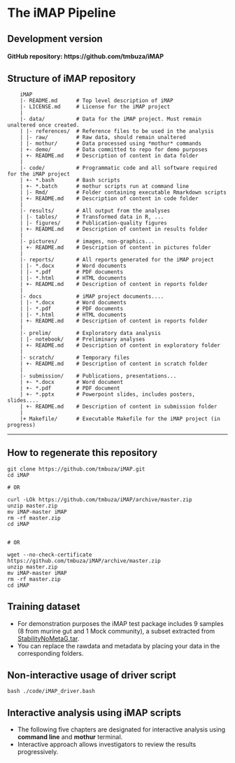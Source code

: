 # The iMAP Pipeline

## Development version
<h4>GitHub repository: https://github.com/tmbuza/iMAP</h4>

## Structure of iMAP repository
```{}
	iMAP
	|- README.md      # Top level description of iMAP
	|- LICENSE.md     # License for the iMAP project
	|
	|- data/          # Data for the iMAP project. Must remain unaltered once created.
	| |- references/  # Reference files to be used in the analysis
	| |- raw/         # Raw data, should remain unaltered
	| |- mothur/      # Data processed using *mothur* commands
	| +- demo/        # Data committed to repo for demo purposes
	| +- README.md    # Description of content in data folder
	|
	|- code/          # Programmatic code and all software required for the iMAP project
	| +- *.bash	      # Bash scripts
	| +- *.batch	  # mothur scripts run at command line
	| |- Rmd/         # Folder containing executable Rmarkdown scripts
	| +- README.md    # Description of content in code folder
	|
	|- results/       # All output from the analyses
	| |- tables/      # Transformed data in R, ...
	| |- figures/     # Publication-quality figures
	| +- README.md	  # Description of content in results folder
	|
	|- pictures/      # images, non-graphics...
	| +- README.md    # Description of content in pictures folder
	|
	|- reports/       # All reports generated for the iMAP project
	| |- *.docx       # Word documents
	| |- *.pdf        # PDF documents
	| |- *.html	      # HTML documents
	| +- README.md    # Description of content in reports folder
	|
	|- docs		      # iMAP project documents....
	| |- *.docx       # Word documents
	| |- *.pdf        # PDF documents
	| |- *.html	      # HTML documents
	| +- README.md    # Description of content in reports folder
	|
	|- prelim/        # Exploratory data analysis
	| |- notebook/    # Preliminary analyses
	| +- README.md    # Description of content in exploratory folder
	|
	|- scratch/	      # Temporary files
	| +- README.md    # Description of content in scratch folder
	|
	|- submission/	  # Publications, presentations...
	| +- *.docx    	  # Word document
	| +- *.pdf        # PDF document
	| +- *.pptx       # Powerpoint slides, includes posters, slides....
	| +- README.md    # Description of content in submission folder
	|
	|+ Makefile/      # Executable Makefile for the iMAP project (in progress)
```

<hr>

## How to regenerate this repository
```{}
git clone https://github.com/tmbuza/iMAP.git
cd iMAP

# OR

curl -LOk https://github.com/tmbuza/iMAP/archive/master.zip
unzip master.zip
mv iMAP-master iMAP
rm -rf master.zip
cd iMAP


# OR

wget --no-check-certificate https://github.com/tmbuza/iMAP/archive/master.zip 
unzip master.zip
mv iMAP-master iMAP
rm -rf master.zip
cd iMAP
```

## Training dataset
* For demonstration purposes the iMAP test package includes 9 samples (8 from murine gut and 1 Mock community), a subset extracted from [StabilityNoMetaG.tar](https://www.mothur.org/MiSeqDevelopmentData).
* You can replace the rawdata and metadata by placing your data in the corresponding folders.

## Non-interactive usage of driver script
```{}
bash ./code/iMAP_driver.bash
```

## Interactive analysis using iMAP scripts
* The following five chapters are designated for interactive analysis using **command line** and **mothur** terminal.
* Interactive approach allows investigators to review the results progressively.
